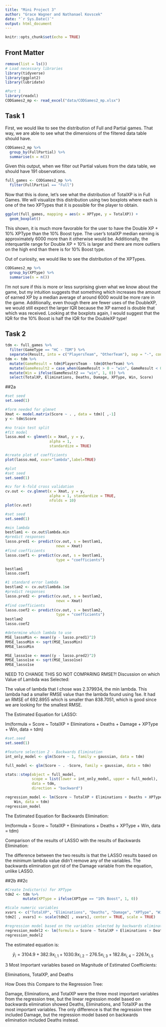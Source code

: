 ```yaml
---
title: "Mini Project 3"
author: "Grace Wagner and Nathanael Kovscek"
date: "`r Sys.Date()`"
output: html_document
---
```


```r
knitr::opts_chunk$set(echo = TRUE)
```

## Front Matter
```r
remove(list = ls())
# Load necessary libraries
library(tidyverse)
library(ggplot2)
library(lubridate)

#Part 1
library(readxl)
CODGames2_mp <- read_excel("data/CODGames2_mp.xlsx")
```

## Task 1

First, we would like to see the distribution of Full and Partial games. That way, we are able to see what the dimensions of the filtered data table should have.
```r
CODGames2_mp %>% 
  group_by(FullPartial) %>%
  summarise(n = n())
```

Given this output, when we filter out Partial values from the data table, we should have 191 observations.

```r
full_games <- CODGames2_mp %>%
  filter(FullPartial == "Full")
```

Now that this is done, let's see what the distribution of TotalXP is in Full Games. We will visualize this distribution using two boxplots where each is one of the two XPTypes that it is possible for the player to obtain.

```r
ggplot(full_games, mapping = aes(x = XPType, y = TotalXP)) +
  geom_boxplot()

```

This shown, it is much more favorable for the user to have the Double XP + 10% XPType than the 10% Boost type. The user's totalXP median earning is approximately 6000 more than it otherwise would be. Additionally, the interquartile range for Double XP + 10% is larger and there are more outliers on the high end than there is for 10% Boost type.

Out of curiosity, we would like to see the distribution of the XPTypes.

```r
CODGames2_mp %>% 
  group_by(XPType) %>%
  summarise(n = n())
```

I'm not sure if this is more or less surprising given what we know about the game, but my intuition suggests that something which increases the amount of earned XP by a median average of around 6000 would be more rare in the game. Additionally, even though there are fewer uses of the DoubleXP, we would still expect the larger IQR because the XP earned is double that which was received. Looking at the boxplots again, I would suggest that the IQR for the 10% Boost is half the IQR for the DoubleXP type!


## Task 2
```r
tdm <- full_games %>% 
  filter(GameType == "HC - TDM") %>% 
  separate(Result, into = c("PlayersTeam", "OtherTeam"), sep = "-", convert = TRUE)
tdm <- tdm %>% 
  mutate(GameResult = tdm$PlayersTeam - tdm$OtherTeam) %>%
  mutate(GameResult2 = case_when(GameResult > 0 ~ "win", GameResult < 0 ~ "lose", GameResult == 0 ~ "tie")) %>%
  mutate(Win = ifelse(GameResult2 == "win", 1, 0)) %>% 
  select(TotalXP, Eliminations, Deaths, Damage, XPType, Win, Score)
```

##2a
```r
#set seed
set.seed(1)

#form needed for glmnet
Xmat <- model.matrix(Score ~ . , data = tdm)[ ,-1]  
y <- tdm$Score

#no train test split
#fit model
lasso.mod <- glmnet(x = Xmat, y = y, 
                    alpha = 1,
                    standardize = TRUE)

#create plot of coefficients
plot(lasso.mod, xvar="lambda",label=TRUE)
```
```r
#plot
#set seed
set.seed(1)

#cv for k-fold cross validation 
cv.out <- cv.glmnet(x = Xmat, y = y, 
                    alpha = 1, standardize = TRUE,
                    nfolds = 10)
plot(cv.out)
```

```r
#set seed
set.seed(1)

#min lambda
bestlam1 <- cv.out$lambda.min
#predict responses
lasso.pred1 <- predict(cv.out, s = bestlam1,
                       newx = Xmat)
#find coefficients
lasso.coef1 <- predict(cv.out, s = bestlam1,
                       type = "coefficients")

bestlam1
lasso.coef1

#1 standard error lambda
bestlam2 <- cv.out$lambda.1se
#predict responses
lasso.pred2 <- predict(cv.out, s = bestlam2,
                       newx = Xmat)
#find coefficients
lasso.coef2 <- predict(cv.out, s = bestlam2,
                       type = "coefficients")
bestlam2
lasso.coef2
```
```r
#determine which lambda to use
MSE_lassoMin <- mean((y - lasso.pred1)^2)
RMSE_lassoMin <- sqrt(MSE_lassoMin)
RMSE_lassoMin

MSE_lasso1se <- mean((y - lasso.pred2)^2)
RMSE_lasso1se <- sqrt(MSE_lasso1se)
RMSE_lasso1se
```

NEED TO CHANGE THIS SO NOT COMPARING RMSE?!
Discussion on which Value of Lambda was Selected:

The value of lambda that I chose was 2.379934, the min lambda. This lambda had a smaller RMSE value than the lambda found using 1se. It had an RMSE of 692.8955 which is smaller than 838.7051, which is good since we are looking for the smallest RMSE. 


The Estimated Equation for LASSO:

lm(formula = Score ~ TotalXP + Eliminations + Deaths + Damage + XPType + Win, data = tdm)

```r
#set.seed
set.seed(1)

#feature selection 2 - Backwards Elimination 
int_only_model <- glm(Score ~ 1, family = gaussian, data = tdm)

full_model <- glm(Score ~ . -Score, family = gaussian, data = tdm)

stats::step(object = full_model, 
            scope = list(lower = int_only_model, upper = full_model),
            data = tdm,
            direction = "backward")

regression_model <- lm(Score ~ TotalXP + Eliminations + Deaths + XPType + 
    Win, data = tdm)
regression_model
```

The Estimated Equation for Backwards Elimination: 

lm(formula = Score ~ TotalXP + Eliminations + Deaths + XPType + Win, data = tdm)


Comparison of the results of LASSO with the results of Backwards Elimination:

The difference between the two results is that the LASSO results based on the minimum lambda value didn't remove any of the variables. The backwards elimination got rid of the Damage variable from the equation, unlike LASSO. 

##2b
##2c
```r
#Create Indictor(s) for XPType
tdm2 <- tdm %>%
        mutate(XPType = ifelse(XPType == "10% Boost", 1, 0))

#Scale numeric variables
xvars <- c("TotalXP", "Eliminations", "Deaths", "Damage", "XPType", "Win")
tdm2[ , xvars] <- scale(tdm2[ , xvars], center = TRUE, scale = TRUE)

#regression model based on the variables selected by backwards elimination in part a
regression_model2 <- lm(formula = Score ~ TotalXP + Eliminations + Deaths + XPType + Win, data = tdm2)
regression_model2
```

The estimated equation is:


$$\hat{y}_i = 3104.9 + 382.9 x_{i,1} + 1030.9 x_{i,2} - 276.5 x_{i,3} + 182.8 x_{i,4} - 226.1 x_{i,5}$$


3 Most Important variables based on Magnitude of Estimated Coefficients:

Eliminations, TotalXP, and Deaths

How Does this Compare to the Regression Tree:

Damage, Eliminations, and TotalXP were the three most important variables from the regression tree, but the linear regression model based on backwards elimination showed Deaths, Eliminations, and TotalXP as the most important variables. The only difference is that the regression tree included Damage, but the regression model based on backwards elimination included Deaths instead. 

